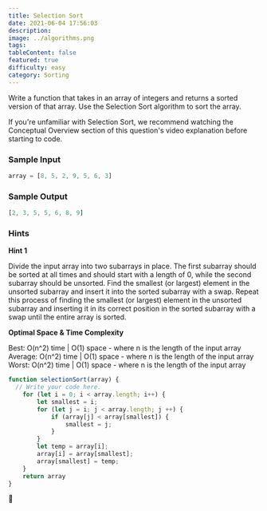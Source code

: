 ```yaml
---
title: Selection Sort
date: 2021-06-04 17:56:03
description:
image: ../algorithms.png
tags:
tableContent: false
featured: true
difficulty: easy
category: Sorting
---
```


Write a function that takes in an array of integers and returns a sorted version of that array. Use the Selection Sort algorithm to sort the array.

If you're unfamiliar with Selection Sort, we recommend watching the Conceptual Overview section of this question's video explanation before starting to code.

### Sample Input

```js
array = [8, 5, 2, 9, 5, 6, 3]
```

### Sample Output

```js
[2, 3, 5, 5, 6, 8, 9]
```

### Hints

**Hint 1**

Divide the input array into two subarrays in place. The first subarray should be sorted at all times and should start with a length of 0, while the second subarray should be unsorted. Find the smallest (or largest) element in the unsorted subarray and insert it into the sorted subarray with a swap. Repeat this process of finding the smallest (or largest) element in the unsorted subarray and inserting it in its correct position in the sorted subarray with a swap until the entire array is sorted.

**Optimal Space & Time Complexity**

Best: O(n^2) time | O(1) space - where n is the length of the input array Average: O(n^2) time | O(1) space - where n is the length of the input array Worst: O(n^2) time | O(1) space - where n is the length of the input array

```js
function selectionSort(array) {
  // Write your code here.
	for (let i = 0; i < array.length; i++) {
		let smallest = i;
		for (let j = i; j < array.length; j ++) {
			if (array[j] < array[smallest]) {
				smallest = j;
			}
		}
		let temp = array[i];
		array[i] = array[smallest];
		array[smallest] = temp;
	}
	return array
}
```

🐾
